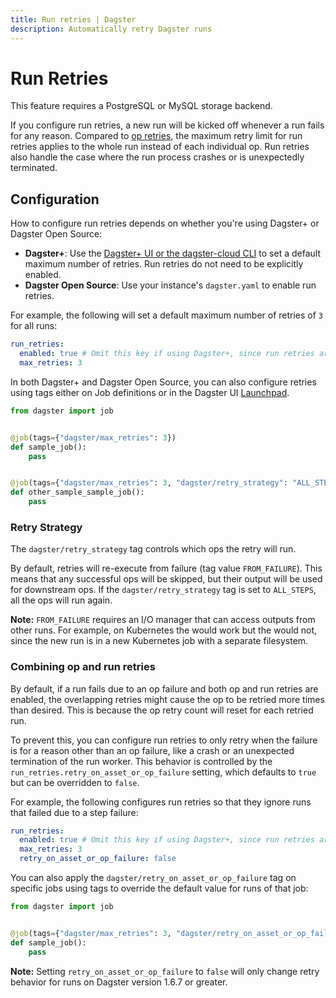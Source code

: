 ```yaml
---
title: Run retries | Dagster
description: Automatically retry Dagster runs
---
```


# Run Retries

<notebook>
  This feature requires a PostgreSQL or MySQL storage backend.
</Note>

If you configure run retries, a new run will be kicked off whenever a run fails for any reason. Compared to [op retries](/concepts/ops-jobs-graphs/op-retries), the maximum retry limit for run retries applies to the whole run instead of each individual op. Run retries also handle the case where the run process crashes or is unexpectedly terminated.

## Configuration

How to configure run retries depends on whether you're using Dagster+ or Dagster Open Source:

- **Dagster+**: Use the [Dagster+ UI or the dagster-cloud CLI](/dagster-plus/managing-deployments/managing-deployments#configuring-deployment-settings) to set a default maximum number of retries. Run retries do not need to be explicitly enabled.
- **Dagster Open Source**: Use your instance's `dagster.yaml` to enable run retries.

For example, the following will set a default maximum number of retries of `3` for all runs:

```yaml
run_retries:
  enabled: true # Omit this key if using Dagster+, since run retries are enabled by default
  max_retries: 3
```

In both Dagster+ and Dagster Open Source, you can also configure retries using tags either on Job definitions or in the Dagster UI [Launchpad](/concepts/webserver/ui#launchpad-tab).

```python file=/deploying/job_retries.py
from dagster import job


@job(tags={"dagster/max_retries": 3})
def sample_job():
    pass


@job(tags={"dagster/max_retries": 3, "dagster/retry_strategy": "ALL_STEPS"})
def other_sample_sample_job():
    pass
```

### Retry Strategy

The `dagster/retry_strategy` tag controls which ops the retry will run.

By default, retries will re-execute from failure (tag value `FROM_FAILURE`). This means that any successful ops will be skipped, but their output will be used for downstream ops. If the `dagster/retry_strategy` tag is set to `ALL_STEPS`, all the ops will run again.

**Note:** `FROM_FAILURE` requires an I/O manager that can access outputs from other runs. For example, on Kubernetes the <PyObject object="s3_pickle_io_manager" module="dagster_aws.s3.s3" /> would work but the <PyObject object="FilesytemIOManager" module="dagster" /> would not, since the new run is in a new Kubernetes job with a separate filesystem.

### Combining op and run retries

By default, if a run fails due to an op failure and both op and run retries are enabled, the overlapping retries might cause the op to be retried more times than desired. This is because the op retry count will reset for each retried run.

To prevent this, you can configure run retries to only retry when the failure is for a reason other than an op failure, like a crash or an unexpected termination of the run worker. This behavior is controlled by the `run_retries.retry_on_asset_or_op_failure` setting, which defaults to `true` but can be overridden to `false`.

For example, the following configures run retries so that they ignore runs that failed due to a step failure:

```yaml
run_retries:
  enabled: true # Omit this key if using Dagster+, since run retries are enabled by default
  max_retries: 3
  retry_on_asset_or_op_failure: false
```

You can also apply the `dagster/retry_on_asset_or_op_failure` tag on specific jobs using tags to override the default value for runs of that job:

```python
from dagster import job


@job(tags={"dagster/max_retries": 3, "dagster/retry_on_asset_or_op_failure": False})
def sample_job():
    pass
```

**Note:** Setting `retry_on_asset_or_op_failure` to `false` will only change retry behavior for runs on Dagster version 1.6.7 or greater.

